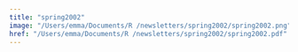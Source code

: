```yaml
---
title: "spring2002"
image: "/Users/emma/Documents/R /newsletters/spring2002/spring2002.png"
href: "/Users/emma/Documents/R /newsletters/spring2002/spring2002.pdf"
---
```

